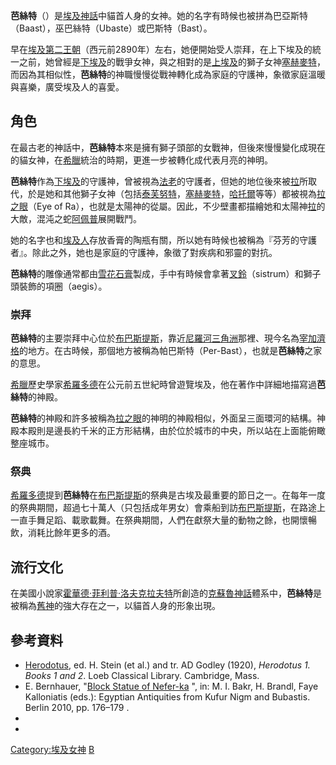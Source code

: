 {{Infobox deity|type=Egyptian
| image = Bastet.svg
| caption = 貓首人身的芭絲特
| hiro = <hiero>W2-t:t</hiero><ref>Hart, George (2005). ''The Routledge Dictionary of Egyptian Gods and Goddesses, Second Edition'', p. 45</ref>
| name = 芭絲特
| god_of =  母狮神、太阳女神<br>貓女神、怀孕和分娩女神<br>月亮之眼
| cult_center = [[布巴斯提斯|布巴斯提斯]]
| symbol = 貓、母獅、[[叉鈴|叉鈴]]
| father = [[拉_(埃及神祇)|拉]]
| offspring = [[阿努比斯|阿努比斯]](早期神話)、{{link-en|馬赫斯|Maahes}}
|mother=[[伊西斯|伊西斯]]|consort=[[卜塔|卜塔]]}}
'''芭絲特'''（{{lang-en|Bastet}}）是[[埃及神話|埃及神話]]中貓首人身的女神。她的名字有時候也被拼為巴亞斯特（Baast），巫巴絲特（Ubaste）或巴斯特（Bast）。

早在[[埃及第二王朝|埃及第二王朝]]（西元前2890年）左右，她便開始受人崇拜，在上下埃及的統一之前，她曾經是[[下埃及|下埃及]]的戰爭女神，與之相對的是[[上埃及|上埃及]]的獅子女神[[塞赫麥特|塞赫麥特]]，而因為其相似性，'''芭絲特'''的神職慢慢從戰神轉化成為家庭的守護神，象徵家庭溫暖與喜樂，廣受埃及人的喜愛。

== 角色 ==
在最古老的神話中，'''芭絲特'''本來是擁有獅子頭部的女戰神，但後來慢慢變化成現在的貓女神，在[[希臘|希臘]]統治的時期，更進一步被轉化成代表月亮的神明。

'''芭絲特'''作為[[下埃及|下埃及]]的守護神，曾被視為[[法老|法老]]的守護者，但她的地位後來被[[拉_(埃及神祇)|拉]]所取代，於是她和其他獅子女神（包括[[泰芙努特|泰芙努特]]，[[塞赫麥特|塞赫麥特]]，[[哈托爾|哈托爾]]等等）都被視為[[拉之眼|拉之眼]]（Eye of Ra），也就是太陽神的從屬。因此，不少壁畫都描繪她和太陽神[[拉_(埃及神祇)|拉]]的大敵，混沌之蛇[[阿佩普|阿佩普]]展開戰鬥。

她的名字也和[[埃及人|埃及人]]存放香膏的陶瓶有關，所以她有時候也被稱為『芬芳的守護者』。除此之外，她也是家庭的守護神，象徵了對疾病和邪靈的對抗。

'''芭絲特'''的雕像通常都由[[雪花石膏|雪花石膏]]製成，手中有時候會拿著[[叉鈴|叉鈴]]（sistrum）和獅子頭裝飾的項圈（aegis）。

=== 崇拜 ===
'''芭絲特'''的主要崇拜中心位於[[布巴斯提斯|布巴斯提斯]]，靠近[[尼羅河三角洲|尼羅河三角洲]]那裡、現今名為[[宰加濟格|宰加濟格]]的地方。在古時候，那個地方被稱為帕巴斯特（Per-Bast），也就是'''芭絲特'''之家的意思。

[[希臘|希臘]]歷史學家[[希羅多德|希羅多德]]在公元前五世紀時曾遊覽埃及，他在著作中詳細地描寫過'''芭絲特'''的神殿。

'''芭絲特'''的神殿和許多被稱為[[拉之眼|拉之眼]]的神明的神殿相似，外面呈三面環河的結構。神殿本殿則是邊長約千米的正方形結構，由於位於城市的中央，所以站在上面能俯瞰整座城市。

=== 祭典 ===
[[希羅多德|希羅多德]]提到'''芭絲特'''在[[布巴斯提斯|布巴斯提斯]]的祭典是古埃及最重要的節日之一。在每年一度的祭典期間，超過七十萬人（只包括成年男女）會乘船到訪[[布巴斯提斯|布巴斯提斯]]，在路途上一直手舞足蹈、載歌載舞。在祭典期間，人們在獻祭大量的動物之餘，也開懷暢飲，消耗比餘年更多的酒。

== 流行文化 ==
在美國小說家[[霍華德·菲利普·洛夫克拉夫特|霍華德·菲利普·洛夫克拉夫特]]所創造的[[克蘇魯神話|克蘇魯神話]]體系中，'''芭絲特'''是被稱為[[舊神|舊神]]的強大存在之一，以貓首人身的形象出現。

== 參考資料 ==
* [[Herodotus|Herodotus]], ed. H. Stein (et al.) and tr. AD Godley (1920), ''Herodotus 1. Books 1 and 2''. Loeb Classical Library. Cambridge, Mass.
* E. Bernhauer, "[http://project-min.de/home/english/restoration.html Block Statue of Nefer-ka] {{Wayback|url=http://project-min.de/home/english/restoration.html |date=20170804121033 }}", in: M. I. Bakr, H. Brandl, Faye Kalloniatis (eds.): Egyptian Antiquities from Kufur Nigm and Bubastis. Berlin 2010, pp. 176–179 {{ISBN|978-3-00-033509-9}}.
* {{cite encyclopedia |last=Velde |first=Herman te |title=Bastet |encyclopedia=Dictionary of Demons and Deities in the Bible | editor=Karel van der Toorn |editor2=Bob Becking |editor3=Pieter W. van der Horst |location=Leiden |publisher=Brill Academic |year=1999 |edition=2nd |pages=164–5 |isbn=90-04-11119-0}}
* {{cite encyclopedia |last=Serpell |first=James A. |title=Domestication and History of the Cat |encyclopedia=The Domestic Cat: the Biology of its Behaviour |editor=Dennis C. Turner |editor2=Paul Patrick Gordon Bateson |pages=177–192 |url=https://books.google.com/books?id=kO5y0fnLUD4C&pg=PA179 |access-date=2017-08-04 |archive-date=2016-12-23 |archive-url=https://web.archive.org/web/20161223042748/https://books.google.com/books?id=kO5y0fnLUD4C&pg=PA179 |dead-url=no }}
{{埃及神話}}
{{H.P. Lovecraft}}
{{克蘇魯神話}}

{{Authority control}}
[[Category:埃及女神|Category:埃及女神]]
[[Category:克苏鲁神话|B]]
